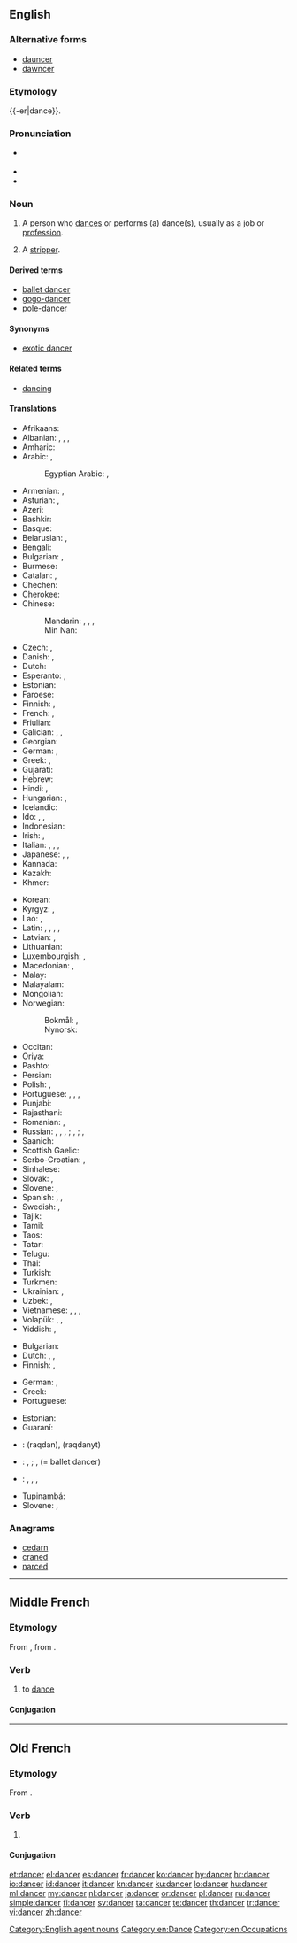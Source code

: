 ==English==
{{wikipedia|lang=en}}

===Alternative forms===
* [[dauncer]] {{qualifier|obsolete}}
* [[dawncer]] {{qualifier|obsolete}}

===Etymology===
{{-er|dance}}.

===Pronunciation===
* {{a|UK}} {{IPA|/ˈdɑːns.ə(ɹ)/|/ˈdæns.ə(ɹ)/|lang=en}}
* {{audio|en-us-dancer.ogg|Audio (US)|lang=en}}
* {{rhymes|ɑːnsə(ɹ)|ænse(ɹ)|lang=en}}

===Noun===
{{en-noun}}

# A person who [[dance]]s or performs (a) dance(s), usually as a job or [[profession]].
# {{label|en|euphemistic}} A [[stripper]].

====Derived terms====
* [[ballet dancer]]
* [[gogo-dancer]]
* [[pole-dancer]]

====Synonyms====
* {{sense|euphemism for stripper}} [[exotic dancer]]

====Related terms====
* [[dancing]]

====Translations====
{{trans-top|person who dances}}
* Afrikaans: {{t|af|danser}}
* Albanian: {{t+|sq|valltar|m}}, {{t+|sq|valltare|f}}, {{t+|sq|kërcimtar|m}}, {{t+|sq|kërcimtare|f}}
* Amharic: {{t-needed|am}}
* Arabic: {{t|ar|رَاقِص|m}}, {{t|ar|رَاقِصَة|f}}
*: Egyptian Arabic: {{t|arz|رقاص|m|tr=raʔaaṣ|sc=Arab}}, {{t|arz|رقاصة|f|tr=raʔaaṣa|sc=Arab}}
* Armenian: {{qualifier|male}} {{t|hy|պարող}}, {{qualifier|female}} {{t|hy|պարուհի}}
* Asturian: {{t|ast|baillador|m}}, {{t|ast|baillarín|m}}
* Azeri: {{t|az|rəqqas}}
* Bashkir: {{t-needed|ba}}
* Basque: {{t|eu|dantzari}}
* Belarusian: {{t|be|танцо́р|m|sc=Cyrl}}, {{t|be|танцо́рка|f|sc=Cyrl}}
* Bengali: {{t|bn|নর্তকী|tr=nôrtôki|sc=Beng}}
* Bulgarian: {{t|bg|танцьо́р|m}}, {{t+|bg|балети́ст|m}}
* Burmese: {{t+|my|ကချေသည်|sc=Mymr}}
* Catalan: {{t|ca|ballador|m}}, {{t|ca|ballarí|m}} {{qualifier|professional}}
* Chechen: {{t|ce|хелхархо}}
* Cherokee: {{t-needed|chr}}
* Chinese:
*: Mandarin: {{t+|cmn|舞蹈家|tr=wǔdǎojiā|sc=Hani}}, {{t|cmn|舞蹈演員|sc=Hani}}, {{t|cmn|舞蹈演员|tr=wǔdǎo yǎnyuán|sc=Hani}}, {{t|cmn|跳舞者|tr=tiàowǔ-zhě|sc=Hani}}
*: Min Nan: {{t|nan|舞蹈家|tr=bú-tō-ka|sc=Hans}}
* Czech: {{t|cs|tanečník|m}}, {{t|cs|tanečnice|f}}
* Danish: {{t+|da|danser|c}}, {{t|da|danserinde|c}}
* Dutch: {{t+|nl|danser|m}}
* Esperanto: {{t|eo|dancisto}}, {{qualifier|female}} {{t|eo|dancistino}}
* Estonian: {{t|et|tantsija}}
* Faroese: {{t|fo|dansari|m}}
* Finnish: {{t+|fi|tanssija}}, {{t+|fi|tanssijatar}}
* French: {{t+|fr|danseur|m}}, {{t+|fr|danseuse|f}}
* Friulian: {{t-needed|fur}}
* Galician: {{t|gl|bailador|m}}, {{t+|gl|bailarín|m}}, {{t|gl|danzarín|m}}
* Georgian: {{t|ka|მოცეკვავე}}
* German: {{t+|de|Tänzer|m}}, {{t+|de|Tänzerin|f}}
* Greek: {{t+|el|χορευτής|m}}, {{t+|el|χορεύτρια|f}}
* Gujarati: {{t-needed|gu}}
* Hebrew: {{t|he|רקדן|m|tr=raqdan|sc=Hebr}}
* Hindi: {{t|hi|नृत्यनर्तक|m|tr=nŕtyanartak|sc=Deva}} {{qualifier|male}}, {{t|hi|नर्तकी|f|tr=nartakī|sc=Deva}} {{qualifier|female}}
* Hungarian: {{t+|hu|táncos|m}}, {{t+|hu|táncosnő|f}}
* Icelandic: {{t+|is|dansari|m}}
* Ido: {{t+|io|dansero}}, {{t+|io|dansisto}}, {{t+|io|dansanto}}
* Indonesian: {{t+|id|penari}}
* Irish: {{t|ga|rinceoir|m}}, {{t|ga|damhsóir|m}}
* Italian: {{t+|it|ballerino|m}}, {{t+|it|ballerina|f}}, {{t|it|danzatore|m}}, {{t|it|danzatrice|f}}
* Japanese: {{t|ja|ダンサー|tr=dansā}}, {{t|ja|踊り子|tr=おどりこ, odoriko}} {{qualifier|female dancer}}, {{t|ja|舞踊家|tr=ぶようか, buyōka}}
* Kannada: {{t+|kn|ಪಾಣ|sc=Knda}}
* Kazakh: {{t|kk|биші|sc=Cyrl}}
* Khmer: {{t|km|អ្នករាំ|tr=neak roam|sc=Khmr}}
{{trans-mid}}
* Korean: {{t+|ko|춤꾼|sc=Kore}}
* Kyrgyz: {{t|ky|бийчи киши|sc=Cyrl}} {{qualifier|male}}, {{t+|ky|бийчи|sc=Cyrl}}
* Lao: {{t|lo|ນັກເຕັ້ນລຳ|sc=Laoo}}, {{t|lo|ນັກຟ້ອນ|sc=Laoo}} {{qualifier|female}}
* Latin: {{t|la|saltator|m}}, {{t|la|saltatrix|f}}, {{t|la|histrio|m}}, {{t|la|ludius|m}}, {{t|la|ludia|f}}
* Latvian: {{t|lv|dejotājs|m}}, {{t|lv|dejotāja|f}}
* Lithuanian: {{t|lt|šokėjas|m}}
* Luxembourgish: {{t|lb|Dänzer|m}}, {{t|lb|Dänzerin|f}}
* Macedonian: {{t|mk|танчер|m|sc=Cyrl}}, {{t|mk|танчерка|f|sc=Cyrl}}
* Malay: {{t|ms|penari}}
* Malayalam: {{t|ml|തുളളിച്ചാടുന്നവൻ|sc=Mlym}}
* Mongolian: {{t+|mn|бүжигчин|sc=Cyrl}}
* Norwegian:
*: Bokmål: {{t+|nb|danser|m}}, {{qualifier|female}} {{t|nb|danserinne|m|f}}
*: Nynorsk: {{t|nn|dansar|m}}
* Occitan: {{t|oc|dançaire|m}}
* Oriya: {{t+|or|ନର୍ତ୍ତକ|tr=narttaka|sc=Orya}}
* Pashto: {{t-needed|ps}}
* Persian: {{t+|fa|رقاص|tr=raqqâs|sc=fa-Arab}}
* Polish: {{t+|pl|tancerz|m}}, {{t+|pl|tancerka|f}}
* Portuguese: {{t+|pt|bailarino|m}}, {{t+|pt|bailarina|f}}, {{t+|pt|dançarino|m}}, {{t+|pt|dançarina|f}}
* Punjabi: {{t-needed|pa}}
* Rajasthani: {{t-needed|raj}}
* Romanian: {{t+|ro|dansator|m}}, {{t+|ro|dansatoare|f}}
* Russian: {{t+|ru|танцо́р|m}}, {{t+|ru|танцо́рка|f}}, {{t+|ru|танцо́вщик|m}}, {{t+|ru|танцо́вщица|f}}; {{t+|ru|балеру́н|m}}, {{t+|ru|балери́на|f}} {{qualifier|ballet dancer}}; {{t+|ru|плясу́н|m}}, {{t+|ru|плясу́нья|f}}
* Saanich: {{t|str|SJELW̱EṈ}}
* Scottish Gaelic: {{t|gd|dannsair|m}}
* Serbo-Croatian: {{t+|sh|plèsāč|m}}, {{t+|sh|plesàčica|f}}
* Sinhalese: {{t-needed|si}}
* Slovak: {{t|sk|tanečník|m}}, {{t|sk|tanečnica|f}}
* Slovene: {{t+|sl|plesalec|m}}, {{t|sl|plesalka|f}}
* Spanish: {{t+|es|bailarín|m}}, {{t|es|bailarina|f}}, {{t+|es|bailador|m}}
* Swedish: {{t+|sv|dansare|c}}, {{t+|sv|dansös|c}}
* Tajik: {{t|tg|раққос|sc=Cyrl}}
* Tamil: {{t|ta|நடனக்காரர்|sc=Taml}}
* Taos: {{t|twf|tò’óna}}
* Tatar: {{t+|tt|биюче|sc=Cyrl}}
* Telugu: {{t+|te|నర్తకి|sc=Telu}}
* Thai: {{t|th|หางเครื่อง|tr=hăang krêuang|sc=Thai}}
* Turkish: {{t+|tr|dansçı}}
* Turkmen: {{t|tk|tansçy}}
* Ukrainian: {{t|uk|танцюри́ст|m|sc=Cyrl}}, {{t|uk|танцюри́стка|f|sc=Cyrl}}
* Uzbek: {{t+|uz|tansachi}}, {{t+|uz|raqqos}}
* Vietnamese: {{t|vi|người nhảy}}, {{t|vi|người múa}}, {{t|vi|người khiêu vũ}}, {{t|vi|vũ công}}
* Volapük: {{qualifier|♂♀}} {{t+|vo|danüdan}}, {{qualifier|♂}} {{t|vo|hidanüdan}}, {{qualifier|♀}} {{t+|vo|jidanüdan}}
* Yiddish: {{t|yi|טענצער|m|tr=tentser|sc=Hebr}}, {{t|yi|טענצערין|f}}
{{trans-bottom}}

{{trans-top|euphemism for stripper}}
* Bulgarian: {{t|bg|танцьорка|f}}
* Dutch: {{t|nl|exotisch danser|m}}, {{t|nl|karakterdanser|m}}, {{t|nl|stripdanser|m}}
* Finnish: {{t+|fi|tanssija}}, {{t+|fi|tanssijatar}}
{{trans-mid}}
* German: {{t+|de|Tänzerin|f}}, {{t+|de|Tänzer|m}}
* Greek: {{t+|el|χορεύτρια|f}}
* Portuguese: {{t|pt|dançarina exótica|f}}
{{trans-bottom}}

{{checktrans-top}}
* Estonian: {{t-check|et|tantsija}}
* Guaraní: {{t-check|gn|jerokyha}}
* {{ttbc|he}}: {{t-check|he|רקדן|m}} (raqdan), {{t-check|he|רקדנית|f}} (raqdanyt)
* {{ttbc|ia}}: {{t-check|ia|dansator|m}}, {{t-check|ia|dansatrice|f}}; {{t-check|ia|ballerino|m}}, {{t-check|ia|ballerina|f}} (= ballet dancer)
{{trans-mid}}
* {{ttbc|ku}}: {{t-check|ku|danser|m|f}}, {{t-check|ku|semavan|m|f}}, {{t-check|ku|reqas|m|f}}, {{t-check|ku|dansoz|f}}
* Tupinambá: {{t-check|tpn|poraseitara}}
* Slovene: {{t-check|sl|plesalec|m}}, {{t-check|sl|plesalka|f}}
{{trans-bottom}}

===Anagrams===
* [[cedarn#English|cedarn]]
* [[craned#English|craned]]
* [[narced#English|narced]]

[[Category:English agent nouns]]
[[Category:en:Dance]]
[[Category:en:Occupations]]

----

==Middle French==

===Etymology===
From {{etyl|fro|frm}} {{m|fro|dancer}}, from {{etyl|frk|frm}} {{m|frk|*dansōn}}.

===Verb===
{{head|frm|verb}}

# to [[dance]]

====Conjugation====
{{frm-conj-cer|dan}}

----

==Old French==

===Etymology===
From {{etyl|frk|fro}} {{m|frk|*dansōn}}.

===Verb===
{{head|fro|verb}}

# {{alternative form of|dancier|lang=fro}}

====Conjugation====
{{fro-conj-er}}

[[et:dancer]]
[[el:dancer]]
[[es:dancer]]
[[fr:dancer]]
[[ko:dancer]]
[[hy:dancer]]
[[hr:dancer]]
[[io:dancer]]
[[id:dancer]]
[[it:dancer]]
[[kn:dancer]]
[[ku:dancer]]
[[lo:dancer]]
[[hu:dancer]]
[[ml:dancer]]
[[my:dancer]]
[[nl:dancer]]
[[ja:dancer]]
[[or:dancer]]
[[pl:dancer]]
[[ru:dancer]]
[[simple:dancer]]
[[fi:dancer]]
[[sv:dancer]]
[[ta:dancer]]
[[te:dancer]]
[[th:dancer]]
[[tr:dancer]]
[[vi:dancer]]
[[zh:dancer]]